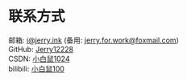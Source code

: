 # 联系方式

邮箱: i@jerry.ink (备用: jerry.for.work@foxmail.com)  
GitHub: [Jerry12228](https://github.com/Jerry12228/)  
CSDN: [小白鼠1024](https://blog.csdn.net/qq_46349287)  
bilibili: [小白鼠100](https://space.bilibili.com/1099987014)
